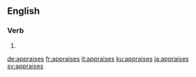 
==English==

===Verb===
{{head|en}}

# {{en-third-person singular of|appraise}}

[[de:appraises]]
[[fr:appraises]]
[[it:appraises]]
[[ku:appraises]]
[[ja:appraises]]
[[sv:appraises]]